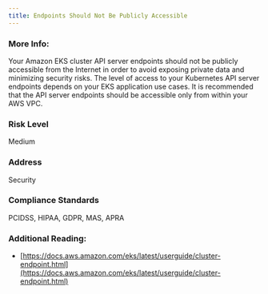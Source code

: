 ```yaml
---
title: Endpoints Should Not Be Publicly Accessible
---
```


### More Info:

Your Amazon EKS cluster API server endpoints should not be publicly accessible from the Internet in order to avoid exposing private data and minimizing security risks. The level of access to your Kubernetes API server endpoints depends on your EKS application use cases. It is recommended that the API server endpoints should be accessible only from within your AWS VPC.

### Risk Level

Medium

### Address

Security

### Compliance Standards

PCIDSS, HIPAA, GDPR, MAS, APRA

### Additional Reading:

- [https://docs.aws.amazon.com/eks/latest/userguide/cluster-endpoint.html](https://docs.aws.amazon.com/eks/latest/userguide/cluster-endpoint.html)
